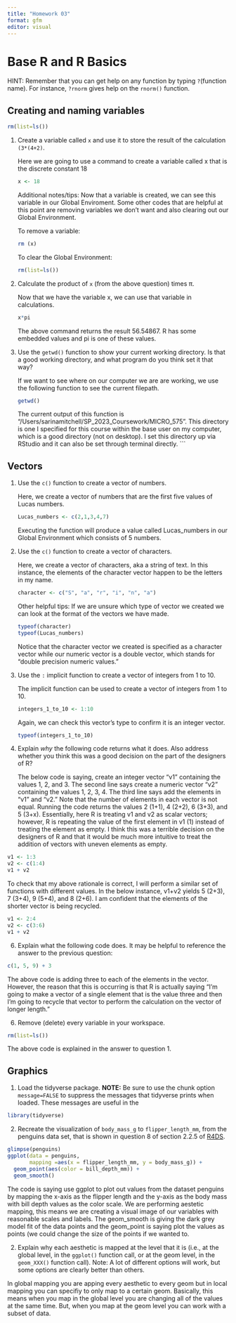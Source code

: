 ```yaml
---
title: "Homework 03"
format: gfm
editor: visual
---
```


# Base R and R Basics

HINT: Remember that you can get help on any function by typing `?`(function name). For instance, `?rnorm` gives help on the `rnorm()` function.

## Creating and naming variables

```r
rm(list=ls())
```

1.  Create a variable called `x` and use it to store the result of the calculation `(3*(4+2)`.

    Here we are going to use a command to create a variable called x that is the discrete constant 18

    ```r
    x <- 18
    ```

    Additional notes/tips: Now that a variable is created, we can see this variable in our Global Enviroment. Some other codes that are helpful at this point are removing variables we don't want and also clearing out our Global Environment.

    To remove a variable:

    ```r
    rm (x)
    ```

    To clear the Global Environment:

    ```r
    rm(list=ls())
    ```

2.  Calculate the product of `x` (from the above question) times π.

    Now that we have the variable x, we can use that variable in calculations.

    ```r
    x*pi
    ```

    The above command returns the result 56.54867. R has some embedded values and pi is one of these values.

3.  Use the `getwd()` function to show your current working directory. Is that a good working directory, and what program do you think set it that way?

    If we want to see where on our computer we are are working, we use the following function to see the current filepath.

    ```r
    getwd()
    ```

    The current output of this function is "/Users/sarinamitchell/SP_2023_Coursework/MICRO_575". This directory is one I specified for this course within the base user on my computer, which is a good directory (not on desktop). I set this directory up via RStudio and it can also be set through terminal directly. \`\`\`

## Vectors

1.  Use the `c()` function to create a vector of numbers.

    Here, we create a vector of numbers that are the first five values of Lucas numbers.

    ```r
    Lucas_numbers <- c(2,1,3,4,7)
    ```

    Executing the function will produce a value called Lucas_numbers in our Global Environment which consists of 5 numbers.

2.  Use the `c()` function to create a vector of characters.

    Here, we create a vector of characters, aka a string of text. In this instance, the elements of the character vector happen to be the letters in my name.

    ```r
    character <- c("S", "a", "r", "i", "n", "a")
    ```

    Other helpful tips: If we are unsure which type of vector we created we can look at the format of the vectors we have made.

    ```r
    typeof(character)
    typeof(Lucas_numbers)
    ```

    Notice that the character vector we created is specified as a character vector while our numeric vector is a double vector, which stands for "double precision numeric values."

3.  Use the `:` implicit function to create a vector of integers from 1 to 10.

    The implicit function can be used to create a vector of integers from 1 to 10.

    ```r
    integers_1_to_10 <- 1:10
    ```

    Again, we can check this vector's type to confirm it is an integer vector.

    ```r
    typeof(integers_1_to_10)
    ```

4.  Explain *why* the following code returns what it does. Also address whether you think this was a good decision on the part of the designers of R?

    The below code is saying, create an integer vector "v1" containing the values 1, 2, and 3. The second line says create a numeric vector "v2" containing the values 1, 2, 3, 4. The third line says add the elements in "v1" and "v2." Note that the number of elements in each vector is not equal. Running the code returns the values 2 (1+1), 4 (2+2), 6 (3+3), and 5 (3+x). Essentially, here R is treating v1 and v2 as scalar vectors; however, R is repeating the value of the first element in v1 (1) instead of treating the element as empty. I think this was a terrible decision on the designers of R and that it would be much more intuitive to treat the addition of vectors with uneven elements as empty.

```r
v1 <- 1:3
v2 <- c(1:4)
v1 + v2
```

To check that my above rationale is correct, I will perform a similar set of functions with different values. In the below instance, v1+v2 yields 5 (2+3), 7 (3+4), 9 (5+4), and 8 (2+6). I am confident that the elements of the shorter vector is being recycled.

```r
v1 <- 2:4
v2 <- c(3:6)
v1 + v2

```

6.  Explain what the following code does. It may be helpful to reference the answer to the previous question:

```r
c(1, 5, 9) + 3
```

The above code is adding three to each of the elements in the vector. However, the reason that this is occurring is that R is actually saying "I'm going to make a vector of a single element that is the value three and then I'm going to recycle that vector to perform the calculation on the vector of longer length."

6.  Remove (delete) every variable in your workspace.

```r
rm(list=ls())
```

The above code is explained in the answer to question 1.

## Graphics

1.  Load the tidyverse package. **NOTE:** Be sure to use the chunk option `message=FALSE` to suppress the messages that tidyverse prints when loaded. These messages are useful in the

```r
library(tidyverse)
```

2.  Recreate the visualization of `body_mass_g` to `flipper_length_mm`, from the penguins data set, that is shown in question 8 of section 2.2.5 of [R4DS](https://r4ds.hadley.nz/data-visualize).

```r
glimpse(penguins)
ggplot(data = penguins, 
       mapping =aes(x = flipper_length_mm, y = body_mass_g)) +
  geom_point(aes(color = bill_depth_mm)) +
  geom_smooth()
```

The code is saying use ggplot to plot out values from the dataset penguins by mapping the x-axis as the flipper length and the y-axis as the body mass with bill depth values as the color scale. We are performing aestetic mapping, this means we are creating a visual image of our variables with reasonable scales and labels. The geom_smooth is giving the dark grey model fit of the data points and the geom_point is saying plot the values as points (we could change the size of the points if we wanted to.

2.  Explain why each aesthetic is mapped at the level that it is (i.e., at the global level, in the `ggplot()` function call, or at the geom level, in the `geom_XXX()` function call). Note: A lot of different options will work, but some options are clearly better than others.

In global mapping you are apping every aesthetic to every geom but in local mapping you can specifiy to only map to a certain geom. Basically, this means when you map in the global level you are changing all of the values at the same time. But, when you map at the geom level you can work with a subset of data.
